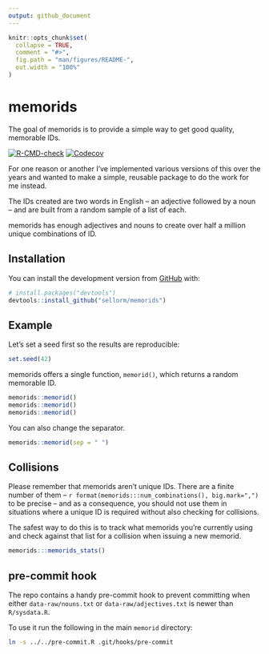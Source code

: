 ```yaml
---
output: github_document
---
```


<!-- README.md is generated from README.Rmd. Please edit that file -->

```r
knitr::opts_chunk$set(
  collapse = TRUE,
  comment = "#>",
  fig.path = "man/figures/README-",
  out.width = "100%"
)
```

# memorids

The goal of memorids is to provide a simple way to get good quality, memorable IDs.

<!-- badges: start -->
[![R-CMD-check](https://github.com/sellorm/memorids/workflows/R-CMD-check/badge.svg)](https://github.com/sellorm/memorids/actions)
[![Codecov](https://img.shields.io/codecov/c/github/sellorm/memorids.svg)](https://codecov.io/gh/sellorm/memorids/)
<!-- badges: end -->


For one reason or another I've implemented various versions of this over the years and wanted to make a simple, reusable package to do the work for me instead.

The IDs created are two words in English -- an adjective followed by a noun -- and are built from a random sample of a list of each.

memorids has enough adjectives and nouns to create over half a million unique combinations of ID.

## Installation

You can install the development version from [GitHub](https://github.com/) with:

```r
# install.packages("devtools")
devtools::install_github("sellorm/memorids")
```

## Example

Let's set a seed first so the results are reproducible:

```r
set.seed(42)
```


memorids offers a single function, `memorid()`, which returns a random memorable ID.

```r
memorids::memorid()
memorids::memorid()
memorids::memorid()
```

You can also change the separator.

```r
memorids::memorid(sep = " ")
```

## Collisions

Please remember that memorids aren't unique IDs. There are a finite number of them -- `r format(memorids:::num_combinations(), big.mark=",")` to be precise -- and as a consequence, you should not use them in situations where a unique ID is required without also checking for collisions.

The safest way to do this is to track what memorids you're currently using and check against that list for a collision when issuing a new memorid.

```r
memorids:::memorids_stats()
```

## pre-commit hook

The repo contains a handy pre-commit hook to prevent committing when either `data-raw/nouns.txt` or `data-raw/adjectives.txt` is newer than `R/sysdata.R`.

To use it run the following in the main `memorid` directory:

```bash
ln -s ../../pre-commit.R .git/hooks/pre-commit
```
